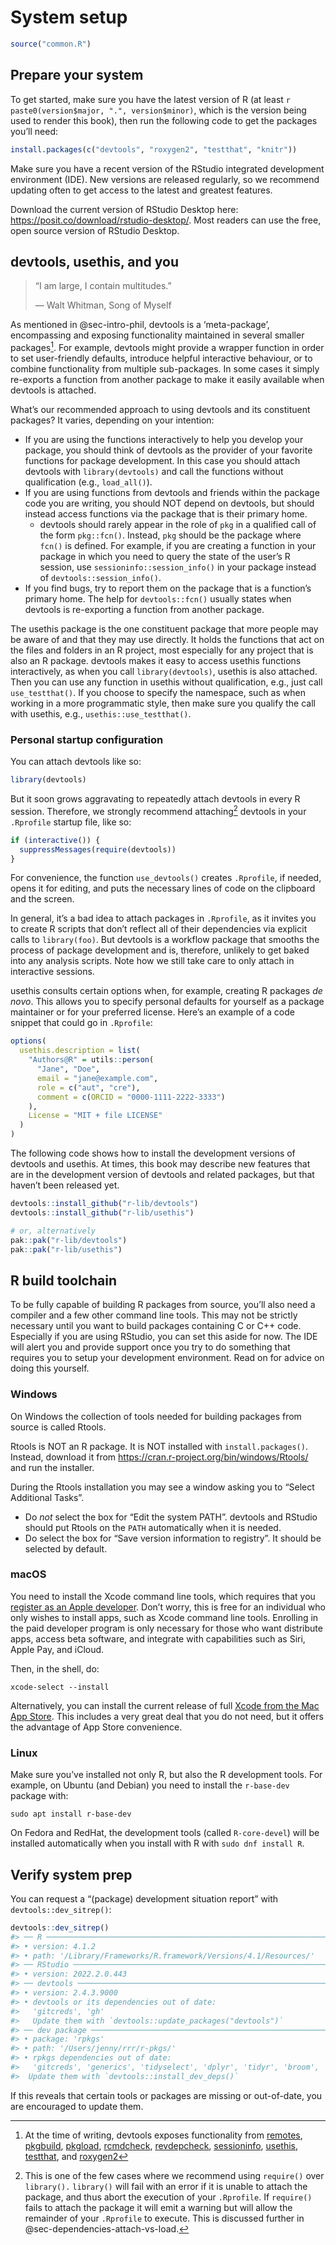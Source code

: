 # System setup {#sec-setup}

```r
source("common.R")
```

## Prepare your system {#setup-prep}

To get started, make sure you have the latest version of R (at least `r paste0(version$major, ".", version$minor)`, which is the version being used to render this book), then run the following code to get the packages you'll need:

```r
install.packages(c("devtools", "roxygen2", "testthat", "knitr"))
```

Make sure you have a recent version of the RStudio integrated development environment (IDE).
New versions are released regularly, so we recommend updating often to get access to the latest and greatest features.

Download the current version of RStudio Desktop here: <https://posit.co/download/rstudio-desktop/>.
Most readers can use the free, open source version of RStudio Desktop.

## devtools, usethis, and you {#sec-setup-usage}

> "I am large, I contain multitudes."
>
> --- Walt Whitman, Song of Myself

As mentioned in @sec-intro-phil, devtools is a 'meta-package', encompassing and exposing functionality maintained in several smaller packages[^setup-1].
For example, devtools might provide a wrapper function in order to set user-friendly defaults, introduce helpful interactive behaviour, or to combine functionality from multiple sub-packages.
In some cases it simply re-exports a function from another package to make it easily available when devtools is attached.

[^setup-1]: At the time of writing, devtools exposes functionality from [remotes](https://remotes.r-lib.org/), [pkgbuild](https://pkgbuild.r-lib.org/), [pkgload](https://pkgload.r-lib.org/), [rcmdcheck](https://rcmdcheck.r-lib.org/), [revdepcheck](https://revdepcheck.r-lib.org/), [sessioninfo](https://sessioninfo.r-lib.org/), [usethis](https://usethis.r-lib.org/), [testthat](https://testthat.r-lib.org), and [roxygen2](https://roxygen2.r-lib.org)

What's our recommended approach to using devtools and its constituent packages?
It varies, depending on your intention:

-   If you are using the functions interactively to help you develop your package, you should think of devtools as the provider of your favorite functions for package development. In this case you should attach devtools with `library(devtools)` and call the functions without qualification (e.g., `load_all()`).
-   If you are using functions from devtools and friends within the package code you are writing, you should NOT depend on devtools, but should instead access functions via the package that is their primary home.
    -   devtools should rarely appear in the role of `pkg` in a qualified call of the form `pkg::fcn()`. Instead, `pkg` should be the package where `fcn()` is defined. For example, if you are creating a function in your package in which you need to query the state of the user's R session, use `sessioninfo::session_info()` in your package instead of `devtools::session_info()`.
-   If you find bugs, try to report them on the package that is a function's primary home. The help for `devtools::fcn()` usually states when devtools is re-exporting a function from another package.

The usethis package is the one constituent package that more people may be aware of and that they may use directly.
It holds the functions that act on the files and folders in an R project, most especially for any project that is also an R package.
devtools makes it easy to access usethis functions interactively, as when you call `library(devtools)`, usethis is also attached.
Then you can use any function in usethis without qualification, e.g., just call `use_testthat()`.
If you choose to specify the namespace, such as when working in a more programmatic style, then make sure you qualify the call with usethis, e.g., `usethis::use_testthat()`.

### Personal startup configuration

You can attach devtools like so:

```r
library(devtools)
```

But it soon grows aggravating to repeatedly attach devtools in every R session.
Therefore, we strongly recommend attaching[^setup-2] devtools in your `.Rprofile` startup file, like so:

[^setup-2]: This is one of the few cases where we recommend using `require()` over `library().` `library()` will fail with an error if it is unable to attach the package, and thus abort the execution of your `.Rprofile`.
    If `require()` fails to attach the package it will emit a warning but will allow the remainder of your `.Rprofile` to execute.
    This is discussed further in @sec-dependencies-attach-vs-load.

```r
if (interactive()) {
  suppressMessages(require(devtools))
}
```

For convenience, the function `use_devtools()` creates `.Rprofile`, if needed, opens it for editing, and puts the necessary lines of code on the clipboard and the screen.

::: callout-warning
In general, it's a bad idea to attach packages in `.Rprofile`, as it invites you to create R scripts that don't reflect all of their dependencies via explicit calls to `library(foo)`.
But devtools is a workflow package that smooths the process of package development and is, therefore, unlikely to get baked into any analysis scripts.
Note how we still take care to only attach in interactive sessions.
:::

usethis consults certain options when, for example, creating R packages *de novo*.
This allows you to specify personal defaults for yourself as a package maintainer or for your preferred license.
Here's an example of a code snippet that could go in `.Rprofile`:

```r
options(
  usethis.description = list(
    "Authors@R" = utils::person(
      "Jane", "Doe",
      email = "jane@example.com",
      role = c("aut", "cre"),
      comment = c(ORCID = "0000-1111-2222-3333")
    ),
    License = "MIT + file LICENSE"
  )
)
```

The following code shows how to install the development versions of devtools and usethis.
At times, this book may describe new features that are in the development version of devtools and related packages, but that haven't been released yet.

```r
devtools::install_github("r-lib/devtools")
devtools::install_github("r-lib/usethis")

# or, alternatively
pak::pak("r-lib/devtools")
pak::pak("r-lib/usethis")
```

## R build toolchain {#setup-tools}

To be fully capable of building R packages from source, you'll also need a compiler and a few other command line tools.
This may not be strictly necessary until you want to build packages containing C or C++ code.
Especially if you are using RStudio, you can set this aside for now.
The IDE will alert you and provide support once you try to do something that requires you to setup your development environment.
Read on for advice on doing this yourself.

### Windows

On Windows the collection of tools needed for building packages from source is called Rtools.

Rtools is NOT an R package.
It is NOT installed with `install.packages()`.
Instead, download it from <https://cran.r-project.org/bin/windows/Rtools/> and run the installer.

During the Rtools installation you may see a window asking you to "Select Additional Tasks".

-   Do *not* select the box for "Edit the system PATH". devtools and RStudio should put Rtools on the `PATH` automatically when it is needed.
-   Do select the box for "Save version information to registry". It should be selected by default.

### macOS

You need to install the Xcode command line tools, which requires that you [register as an Apple developer](https://developer.apple.com/programs/enroll/). Don't worry, this is free for an individual who only wishes to install apps, such as Xcode command line tools. Enrolling in the paid developer program is only necessary for those who want distribute apps, access beta software, and integrate with capabilities such as Siri, Apple Pay, and iCloud.

Then, in the shell, do:

``` shell
xcode-select --install
```

Alternatively, you can install the current release of full [Xcode from the Mac App Store](https://itunes.apple.com/ca/app/xcode/id497799835?mt=12).
This includes a very great deal that you do not need, but it offers the advantage of App Store convenience.

### Linux

Make sure you've installed not only R, but also the R development tools.
For example, on Ubuntu (and Debian) you need to install the `r-base-dev` package with:

```         
sudo apt install r-base-dev
```

On Fedora and RedHat, the development tools (called `R-core-devel`) will be installed automatically when you install with R with `sudo dnf install R`.

## Verify system prep

You can request a "(package) development situation report" with `devtools::dev_sitrep()`:

```r
devtools::dev_sitrep()
#> ── R ───────────────────────────────────────────────────────────────────────
#> • version: 4.1.2
#> • path: '/Library/Frameworks/R.framework/Versions/4.1/Resources/'
#> ── RStudio ─────────────────────────────────────────────────────────────────
#> • version: 2022.2.0.443
#> ── devtools ────────────────────────────────────────────────────────────────
#> • version: 2.4.3.9000
#> • devtools or its dependencies out of date:
#>   'gitcreds', 'gh'
#>   Update them with `devtools::update_packages("devtools")`
#> ── dev package ─────────────────────────────────────────────────────────────
#> • package: 'rpkgs'
#> • path: '/Users/jenny/rrr/r-pkgs/'
#> • rpkgs dependencies out of date:
#>   'gitcreds', 'generics', 'tidyselect', 'dplyr', 'tidyr', 'broom', 'gh'
#>  Update them with `devtools::install_dev_deps()`
```

If this reveals that certain tools or packages are missing or out-of-date, you are encouraged to update them.
